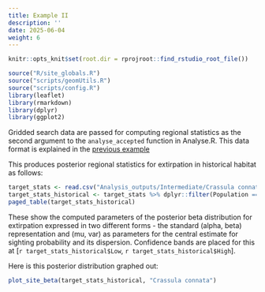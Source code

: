 ```yaml
---
title: Example II
description: ''
date: 2025-06-04
weight: 6
---
```


```r
knitr::opts_knit$set(root.dir = rprojroot::find_rstudio_root_file())
```

```r
source("R/site_globals.R")
source("scripts/geomUtils.R")
source("scripts/config.R")
library(leaflet)
library(rmarkdown)
library(dplyr)
library(ggplot2)
```

Gridded search data are passed for computing regional statistics as the second argument to the ``analyse_accepted`` function in Analyse.R. This data format is explained in the [previous example](../example-i)

This produces posterior regional statistics for extirpation in historical habitat as follows:

```r
target_stats <- read.csv("Analysis_outputs/Intermediate/Crassula connata_stats.csv")
target_stats_historical <- target_stats %>% dplyr::filter(Population == "CC1")
paged_table(target_stats_historical)
```

These show the computed parameters of the posterior beta distribution for extirpation expressed in two different forms - the standard (alpha, beta) representation and (mu, var) as parameters for the central estimate for sighting probability and its dispersion. Confidence bands are placed for this at [`r target_stats_historical$Low`, `r target_stats_historical$High`].

Here is this posterior distribution graphed out:

```r
plot_site_beta(target_stats_historical, "Crassula connata")
```

